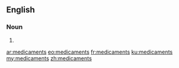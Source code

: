==English==

===Noun===
{{head|en}}

# {{plural of|medicament}}

[[ar:medicaments]]
[[eo:medicaments]]
[[fr:medicaments]]
[[ku:medicaments]]
[[my:medicaments]]
[[zh:medicaments]]